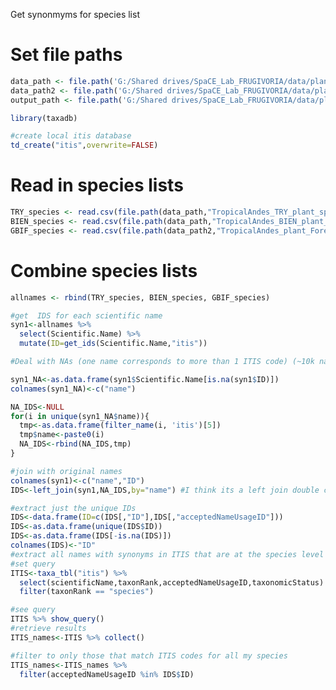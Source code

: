 
Get synonmyms for species list 

# Set file paths
```r
data_path <- file.path('G:/Shared drives/SpaCE_Lab_FRUGIVORIA/data/plants/L0')
data_path2 <- file.path('G:/Shared drives/SpaCE_Lab_FRUGIVORIA/data/plants/L1')
output_path <- file.path('G:/Shared drives/SpaCE_Lab_FRUGIVORIA/data/plants/L1')
```

```r
library(taxadb)
```

```r
#create local itis database
td_create("itis",overwrite=FALSE)
```

# Read in species lists
```r
TRY_species <- read.csv(file.path(data_path,"TropicalAndes_TRY_plant_species.csv"))
BIEN_species <- read.csv(file.path(data_path,"TropicalAndes_BIEN_plant_trait_species.csv"))
GBIF_species <- read.csv(file.path(data_path2,"TropicalAndes_plant_Forest_SpeciesList.csv"))
```

# Combine species lists
```r
allnames <- rbind(TRY_species, BIEN_species, GBIF_species)
```


```r
#get  IDS for each scientific name
syn1<-allnames %>%
  select(Scientific.Name) %>%
  mutate(ID=get_ids(Scientific.Name,"itis"))

#Deal with NAs (one name corresponds to more than 1 ITIS code) (~10k names)

syn1_NA<-as.data.frame(syn1$Scientific.Name[is.na(syn1$ID)])
colnames(syn1_NA)<-c("name")

NA_IDS<-NULL
for(i in unique(syn1_NA$name)){
  tmp<-as.data.frame(filter_name(i, 'itis')[5])
  tmp$name<-paste0(i)
  NA_IDS<-rbind(NA_IDS,tmp)
}

#join with original names
colnames(syn1)<-c("name","ID")
IDS<-left_join(syn1,NA_IDS,by="name") #I think its a left join double check this

#extract just the unique IDs
IDS<-data.frame(ID=c(IDS[,"ID"],IDS[,"acceptedNameUsageID"]))
IDS<-as.data.frame(unique(IDS$ID))
IDS<-as.data.frame(IDS[-is.na(IDS)])
colnames(IDS)<-"ID"
#extract all names with synonyms in ITIS that are at the species level [literally all of them]
#set query
ITIS<-taxa_tbl("itis") %>%
  select(scientificName,taxonRank,acceptedNameUsageID,taxonomicStatus) %>%
  filter(taxonRank == "species")

#see query
ITIS %>% show_query()
#retrieve results
ITIS_names<-ITIS %>% collect()

#filter to only those that match ITIS codes for all my species
ITIS_names<-ITIS_names %>%
  filter(acceptedNameUsageID %in% IDS$ID)
```

